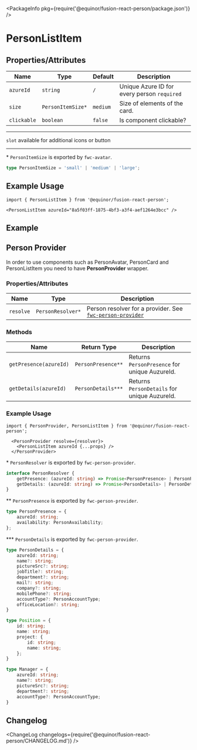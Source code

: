 
<Meta title="Data/Person/List Item" component={PersonListItem} />

<PackageInfo pkg={require('@equinor/fusion-react-person/package.json')} />

# PersonListItem

## Properties/Attributes

Name                      | Type                            | Default                         | Description
------------------------- | -----------------------------   | -----------------------------   | -----------
`azureId`                 | `string`                        | `/`                             | Unique Azure ID for every person `required`
`size`                    | `PersonItemSize*`               | `medium`                    | Size of elements of the card.
`clickable`               | `boolean`                       | `false`                         | Is component clickable?

---

`slot` available for additional icons or button

---
\*  `PersonItemSize` is exported by `fwc-avatar`.
```ts
type PersonItemSize = 'small' | 'medium' | 'large';
```

## Example Usage

```tsx
import { PersonListItem } from '@equinor/fusion-react-person';

<PersonListItem azureId="8a5f03ff-1875-4bf3-a3f4-aef1264e3bcc" />
```

## Example

<StoryExample storyId="examples-person-person-list-item--component" showSource />

## Person Provider

In order to use components such as PersonAvatar, PersonCard and PersonListItem you need to have **PersonProvider** wrapper.

### Properties/Attributes

Name                      | Type                            | Description
------------------------- | -----------------------------   | -----------
`resolve`                 | `PersonResolver*`               | Person resolver for a provider. See [`fwc-person-provider`](https://github.com/equinor/fusion-web-components/tree/main/packages/person/src/person-provider) 

### Methods

| Name                          | Return Type                     | Description
| ----------------------------- | -----------------------------   | -----------------------------
| `getPresence(azureId)`        | `PersonPresence**`              | Returns `PersonPresence` for unique AuzureId.
| `getDetails(azureId)`         | `PersonDetails***`              | Returns `PersonDetails` for unique AuzureId.

### Example Usage

```tsx
import { PersonProvider, PersonListItem } from '@equinor/fusion-react-person';

  <PersonProvider resolve={resolver}>
    <PersonListItem azureId {...props} />
  </PersonProvider>
```

\*  `PersonResolver` is exported by `fwc-person-provider`.
```ts
interface PersonResolver {
    getPresence: (azureId: string) => Promise<PersonPresence> | PersonPresence;
    getDetails: (azureId: string) => Promise<PersonDetails> | PersonDetails;
}
```

\*\* `PersonPresence` is exported by `fwc-person-provider`.
```ts
type PersonPresence = {
    azureId: string;
    availability: PersonAvailability;
};

```
\*\*\*  `PersonDetails` is exported by `fwc-person-provider`.
```ts
type PersonDetails = {
    azureId: string;
    name?: string;
    pictureSrc?: string;
    jobTitle?: string;
    department?: string;
    mail?: string;
    company?: string;
    mobilePhone?: string;
    accountType?: PersonAccountType;
    officeLocation?: string;
}

type Position = {
    id: string;
    name: string;
    project: {
        id: string;
        name: string;
    };
}

type Manager = {
    azureId: string;
    name?: string;
    pictureSrc?: string;
    department?: string;
    accountType?: PersonAccountType;
}
```

## Changelog

<ChangeLog changelogs={require('@equinor/fusion-react-person/CHANGELOG.md')} />
